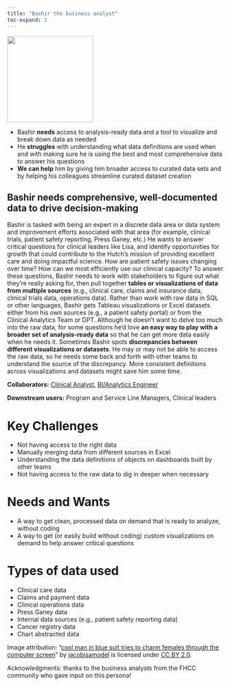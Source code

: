 ```yaml
---
title: "Bashir the business analyst"
toc-expand: 2
---
```


::: grid
::: {.g-col-12 .g-col-xl-3}
<img src="/img/bashir.jpg" width="200" height="200"/>
:::

::: {.g-col-12 .g-col-xl-8}
-   Bashir **needs** access to analysis-ready data and a tool to visualize and break down data as needed 
-   He **struggles** with understanding what data definitions are used when and with making sure he is using the best and most comprehensive data to answer his questions 
-   **We can help** him by giving him broader access to curated data sets and by helping his colleagues streamline curated dataset creation

:::
:::

::: lightblue-highlight
## Bashir needs comprehensive, well-documented data to drive decision-making 

Bashir is tasked with being an expert in a discrete data area or data system and improvement efforts associated with that area (for example, clinical trials, patient safety reporting, Press Ganey, etc.) He wants to answer critical questions for clinical leaders like Lisa, and identify opportunities for growth that could contribute to the Hutch’s mission of providing excellent care and doing impactful science. How are patient safety issues changing over time? How can we most efficiently use our clinical capacity? To answer these questions, Bashir needs to work with stakeholders to figure out what they're really asking for, then pull together **tables or visualizations of data from multiple sources** (e.g., clinical care, claims and insurance data, clinical trials data, operations data). Rather than work with raw data in SQL or other languages, Bashir gets Tableau visualizations or Excel datasets either from his own sources (e.g., a patient safety portal) or from the Clinical Analytics Team or DPT. Although he doesn’t want to delve too much into the raw data, for some questions he’d love **an easy way to play with a broader set of analysis-ready data** so that he can get more data easily when he needs it. Sometimes Bashir spots **discrepancies between different visualizations or datasets**. He may or may not be able to access the raw data, so he needs some back and forth with other teams to understand the source of the discrepancy. More consistent definitions across visualizations and datasets might save him some time.
:::

::: darkblue-highlight
**Collaborators:** [Clinical Analyst](/family/cards/DJ-data-governance-analyst.html), [BI/Analytics Engineer](/family/cards/Alex-the-bi-analytics-engineer.html)

**Downstream users:** Program and Service Line Managers, Clinical leaders
:::

# Key Challenges

-   Not having access to the right data
-   Manually merging data from different sources in Excel
-   Understanding the data definitions of objects on dashboards built by other teams 
-   Not having access to the raw data to dig in deeper when necessary


# Needs and Wants

-   A way to get clean, processed data on demand that is ready to analyze, without coding
-   A way to get (or easily build without coding) custom visualizations on demand to help answer critical questions  


# Types of data used

-   Clinical care data 
-   Claims and payment data 
-   Clinical operations data 
-   Press Ganey data
-   Internal data sources (e.g., patient safety reporting data)
-   Cancer registry data
-   Chart abstracted data

<div>

Image attribution: "[cool man in blue suit tries to charm females through the computer screen](https://www.flickr.com/photos/145100595@N04/28057236290)" by [jacobisamodel](https://www.flickr.com/photos/145100595@N04) is licensed under [CC BY 2.0](https://creativecommons.org/licenses/by/2.0/?ref=openverse).

</div>

<div>

Acknowledgments: thanks to the business analysts from the FHCC community who gave input on this persona!

</div>
